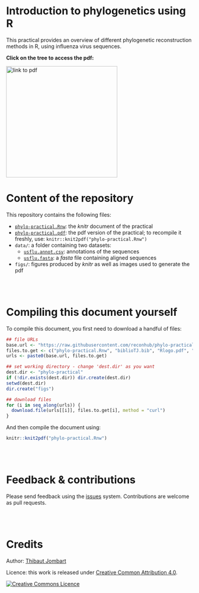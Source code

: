 
# Introduction to phylogenetics using R

This practical provides an overview of different phylogenetic reconstruction methods in R, using influenza virus sequences. 

**Click on the tree to access the pdf:**

<a href="https://raw.githubusercontent.com/reconhub/phylo-practical/master/phylo-practical.pdf"><img src="ygg.jpg" alt="link to pdf"  width="300px"></a>




# Content of the repository

This repository contains the following files:

- [`phylo-practical.Rnw`](https://raw.githubusercontent.com/reconhub/phylo-practical/master/phylo-practical.Rnw): the *knitr* document of the practical
- [`phylo-practical.pdf`](https://raw.githubusercontent.com/reconhub/phylo-practical/master/phylo-practical.pdf): the pdf version of the practical; to recompile it freshly, use: `knitr::knit2pdf("phylo-practical.Rnw")`
- `data/`: a folder containing two datasets:
  - [`usflu.annot.csv`](https://raw.githubusercontent.com/reconhub/phylo-practical/master/data/usflu.annot.csv): annotations of the sequences
  - [`usflu.fasta`](https://raw.githubusercontent.com/reconhub/phylo-practical/master/data/usflu.fasta): a *fasta* file containing aligned sequences
- `figs/`: figures produced by *knitr* as well as images used to generate the pdf



<br>
<br>

# Compiling this document yourself

To compile this document, you first need to download a handful of files:
```r
## file URLs
base.url <- "https://raw.githubusercontent.com/reconhub/phylo-practical/master/"
files.to.get <- c("phylo-practical.Rnw", "biblioTJ.bib", "Rlogo.pdf", "ygg.jpg")
urls <- paste0(base.url, files.to.get)

## set working directory - change 'dest.dir' as you want
dest.dir <- "phylo-practical"
if (!dir.exists(dest.dir)) dir.create(dest.dir)
setwd(dest.dir)
dir.create("figs")

## download files
for (i in seq_along(urls)) {
  download.file(urls[[i]], files.to.get[i], method = "curl")
}
```

And then compile the document using:
```r
knitr::knit2pdf("phylo-practical.Rnw")
```



<br>
<br>

# Feedback & contributions

Please send feedback using the [issues](issues) system. Contributions are welcome as pull requests.



<br>
<br>

# Credits

Author: [Thibaut Jombart](https://sites.google.com/site/thibautjombart/)

Licence: this work is released under [Creative Common Attribution 4.0](http://creativecommons.org/licenses/by/4.0/).

<a rel="license" href="http://creativecommons.org/licenses/by/4.0/"><img alt="Creative Commons Licence" style="border-width:0" src="https://i.creativecommons.org/l/by/4.0/88x31.png" /></a>



